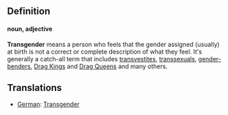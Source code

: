 ==Definition==

==== noun, adjective ====

'''Transgender''' means a person who feels that the gender assigned (usually) at birth is not a correct or complete description of what they feel. It's generally a catch-all term that includes [[transvestite]]s, [[transsexual]]s, [[gender-bender]]s, [[Drag King]]s and [[Drag Queen]]s and many others.

==Translations==
*[[German]]: [[Transgender]]
